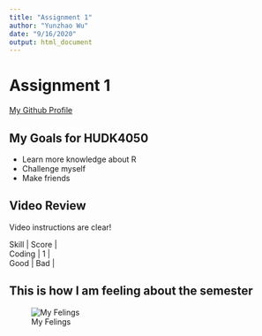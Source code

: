 ```yaml
---
title: "Assignment 1"
author: "Yunzhao Wu"
date: "9/16/2020"
output: html_document
---
```


# Assignment 1

[My Github Profile](https://github.com/gloriarosey1997)

## My Goals for HUDK4050  

* Learn more knowledge about R
* Challenge myself
* Make friends  

## Video Review

Video instructions are clear!

| Skill  | Score |
| Coding | 1     |
| Good   | Bad   |

## This is how I am feeling about the semester

![My Felings](emotion.jpg)